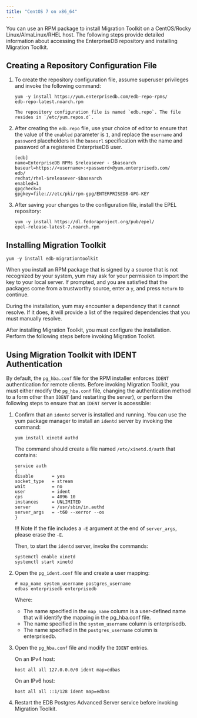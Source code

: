 ```yaml
---
title: "CentOS 7 on x86_64"
---
```



You can use an RPM package to install Migration Toolkit on a CentOS/Rocky Linux/AlmaLinux/RHEL host. The following steps provide detailed information about accessing the EnterpriseDB repository and installing Migration Toolkit.

## Creating a Repository Configuration File

1.  To create the repository configuration file, assume superuser privileges and invoke the following command:
    ```text
    yum -y install https://yum.enterprisedb.com/edb-repo-rpms/
    edb-repo-latest.noarch.rpm
 
    The repository configuration file is named `edb.repo`. The file resides in `/etc/yum.repos.d`.

2.  After creating the `edb.repo` file, use your choice of editor to ensure that the value of the `enabled` parameter is `1`, and replace the `username` and `password` placeholders in the `baseurl` specification with the name and password of a registered EnterpriseDB user.

    ```text
    [edb]
    name=EnterpriseDB RPMs $releasever - $basearch
    baseurl=https://<username>:<password>@yum.enterprisedb.com/
    edb/
    redhat/rhel-$releasever-$basearch
    enabled=1
    gpgcheck=1
    gpgkey=file:///etc/pki/rpm-gpg/ENTERPRISEDB-GPG-KEY
    ```

3.  After saving your changes to the configuration file, install the EPEL repository:
    ```text
    yum -y install https://dl.fedoraproject.org/pub/epel/
    epel-release-latest-7.noarch.rpm
    ```

## Installing Migration Toolkit

```shell
yum -y install edb-migrationtoolkit
```


When you install an RPM package that is signed by a source that is not recognized by your system, yum may ask for your permission to import the key to your local server. If prompted, and you are satisfied that the packages come from a trustworthy source, enter a `y`, and press `Return` to continue.

During the installation, yum may encounter a dependency that it cannot resolve. If it does, it will provide a list of the required dependencies that you must manually resolve.

After installing Migration Toolkit, you must configure the installation. Perform the following steps before invoking Migration Toolkit.

## Using Migration Toolkit with IDENT Authentication

By default, the `pg_hba.conf` file for the RPM installer enforces `IDENT` authentication for remote clients. Before invoking Migration Toolkit, you must either modify the `pg_hba.conf` file, changing the authentication method to a form other than `IDENT` (and restarting the server), or perform the following steps to ensure that an `IDENT` server is accessible:

1.  Confirm that an `identd` server is installed and running. You can use the yum package manager to install an `identd` server by invoking the command:

       `yum install xinetd authd`

       The command should create a file named `/etc/xinetd.d/auth` that contains:

    ```text
    service auth
    {
    disable       = yes
    socket_type   = stream
    wait          = no
    user          = ident
    cps           = 4096 10
    instances     = UNLIMITED
    server        = /usr/sbin/in.authd
    server_args   = -t60 --xerror --os
    }
    ```

    !!! Note
        If the file includes a `-E` argument at the end of `server_args`, please erase the `-E`.

    Then, to start the `identd` server, invoke the commands:

    ```text
    systemctl enable xinetd
    systemctl start xinetd
    ```

2.  Open the `pg_ident.conf` file and create a user mapping:

    ```text
    # map_name system_username postgres_username
    edbas enterprisedb enterprisedb
    ```

    Where:

    -   The name specified in the `map_name` column is a user-defined name that will identify the mapping in the pg_hba.conf file.
    -   The name specified in the `system_username` column is enterprisedb.
    -   The name specified in the `postgres_username` column is enterprisedb.

3.  Open the `pg_hba.conf` file and modify the `IDENT` entries.

    On an IPv4 host:

    `host all all 127.0.0.0/0 ident map=edbas`

    On an IPv6 host:

    `host all all ::1/128 ident map=edbas`

4.  Restart the EDB Postgres Advanced Server service before invoking Migration Toolkit.

